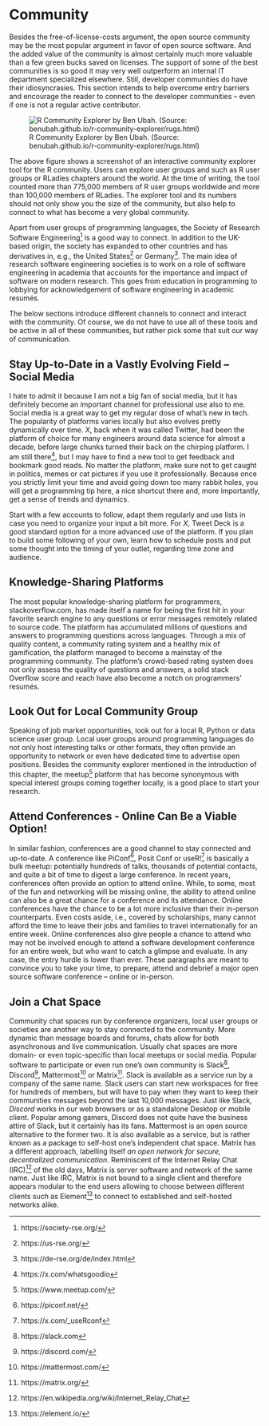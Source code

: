 # Community

Besides the free-of-license-costs argument, the open source community may be the most popular argument in favor of open source software. 
And the added value of the community is almost certainly much more valuable than a few green bucks saved on licenses. 
The support of some of the best communities is so good it may very well outperform an internal IT department specialized elsewhere.
Still, developer communities do have their idiosyncrasies.
This section intends to help overcome entry barriers and encourage the reader to connect to the developer communities -- even if one is not a regular active contributor. 

![R Community Explorer by Ben Ubah. (Source: benubah.github.io/r-community-explorer/rugs.html)](images/community_explorer.png)

The above figure shows a screenshot of an interactive community explorer tool for the R community.
Users can explore user groups and such as R user groups or RLadies chapters around the world. At the time of writing, the tool counted more than 775,000 members of R user groups worldwide and more than 100,000 members of RLadies.
The explorer tool and its numbers should not only show you the size of the community, but also help to connect to what has become a very global community. 

Apart from user groups of programming languages, the Society of Research Software Engineering^[https://society-rse.org/] is a good way to connect.
In addition to the UK-based origin, the society has expanded to other countries and has derivatives in, e.g., the United States^[https://us-rse.org/] or Germany^[https://de-rse.org/de/index.html].
The main idea of research software engineering societies is to work on a role of software engineering in academia that accounts for the importance and impact of software on modern research. This goes from education in programming to lobbying for acknowledgement of software engineering in academic resumés. 

The below sections introduce different channels to connect and interact with the community. 
Of course, we do not have to use all of these tools and be active in all of these communities, but rather pick some that suit our way of communication. 

## Stay Up-to-Date in a Vastly Evolving Field -- Social Media

I hate to admit it because I am not a big fan of social media, but it has definitely become an important channel for professional use also to me.
Social media is a great way to get my regular dose of what's new in tech. 
The popularity of platforms varies locally but also evolves pretty dynamically over time. 
*X*, back when it was called Twitter, had been the platform of choice for many engineers around data science for almost a decade, before large chunks turned their back on the chirping platform. 
I am still there^[https://x.com/whatsgoodio], but I may have to find a new tool to get feedback and bookmark good reads.
No matter the platform, make sure not to get caught in politics, memes or cat pictures if you use it professionally. 
Because once you strictly limit your time and avoid going down too many rabbit holes, you will get a programming tip here, a nice shortcut there and, more importantly, get a sense of trends and dynamics.

Start with a few accounts to follow, adapt them regularly and use lists in case you need to organize your input a bit more.
For *X*, Tweet Deck is a good standard option for a more advanced use of the platform.
If you plan to build some following of your own, learn how to schedule posts and put some thought into the timing of your outlet, regarding time zone and audience.

## Knowledge-Sharing Platforms

The most popular knowledge-sharing platform for programmers, stack\index{stack}overflow.com, has made itself a name for being the first hit in your favorite search engine to any questions or error messages remotely related to source code.
The platform has accumulated millions of questions and answers to programming questions across languages. 
Through a mix of quality content, a community rating system and a healthy mix of gamification, the platform managed to become a mainstay of the programming community. 
The platform's crowd-based rating system does not only assess the quality of questions and answers, a solid stack\index{stack} Overflow score and reach have also become a notch on programmers' resumés.

## Look Out for Local Community Group 

Speaking of job market opportunities, look out for a local R, Python or data science user group. 
Local user groups around programming languages do not only host interesting talks or other formats, they often provide an opportunity to network or even have dedicated time to advertise open positions. 
Besides the community explorer mentioned in the introduction of this chapter, the meetup^[https://www.meetup.com/] platform that has become synonymous with special interest groups coming together locally, is a good place to start your research.  


## Attend Conferences - Online Can Be a Viable Option!

In similar fashion, conferences are a good channel to stay connected and up-to-date. 
A conference like PiConf^[https://piconf.net/], Posit Conf or useR!^[https://x.com/_useRconf] is basically a bulk meetup: potentially hundreds of talks, thousands of potential contacts, and quite a bit of time to digest a large conference. 
In recent years, conferences often provide an option to attend online. While, to some, most of the fun and networking will be missing online, the ability to attend online can also be a great chance for a conference and its attendance. Online conferences have the chance to be a lot more inclusive than their in-person counterparts. Even costs aside, i.e., covered by scholarships, many cannot afford the time to leave their jobs and families to travel internationally for an entire week. 
Online conferences also give people a chance to attend who may not be involved enough to attend a software development conference for an entire week, but who want to catch a glimpse and evaluate. 
In any case, the entry hurdle is lower than ever. These paragraphs are meant to convince you to take your time, to prepare, attend and debrief a major open source software conference -- online or in-person. 


## Join a Chat Space

Community chat spaces run by conference organizers, local user groups or societies are another way to stay connected to the community. More dynamic than message boards and forums, chats allow for both asynchronous and live communication. Usually chat spaces are 
more domain- or even topic-specific than local meetups or social media.
Popular software to participate or even run one's own community is Slack^[https://slack.com], Discord^[https://discord.com/], Mattermost^[https://mattermost.com/] or Matrix^[https://matrix.org/].
Slack is available as a service run by a company of the same name.
Slack users can start new workspaces for free for hundreds of members, but will have to pay when they want to keep their communities messages beyond the last 10,000 messages.
Just like Slack, *Discord* works in our web browsers or as a standalone Desktop or mobile client.
Popular among gamers, Discord does not quite have the business attire of Slack, but it certainly has its fans.
Mattermost is an open source alternative to the former two.
It is also available as a service, but is rather known as a package to self-host one's independent chat space.
Matrix has a different approach, labelling itself *an open network for secure, decentralized communication*.
Reminiscent of the Internet Relay Chat (IRC)^[https://en.wikipedia.org/wiki/Internet_Relay_Chat] of the old days, Matrix is server software and network of the same name. 
Just like IRC, Matrix is not bound to a single client and therefore appears modular to the end users allowing to choose between different clients such as Element^[https://element.io/] to connect to established and self-hosted networks alike. 

